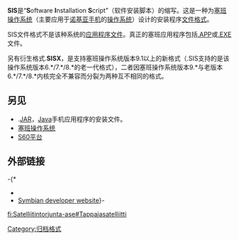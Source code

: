{{noteTA
|G1=IT
|1=zh-hans:塞班;zh-hant:Symbian;
}}
{{Infobox file format
| name = [[软件|软件]]安装脚本（SIS/SISX）
| icon = 
| logo = 
| caption = 
| extension = .sis, .sisx
| mime = application/vnd.symbian.install
| type code = 
| uniform type = 
| magic = 
| owner = [[塞班公司|塞班公司]]
| genre = 
| container for = [[塞班操作系统|塞班操作系统]]的[[应用软件|应用软件]]
| contained by = 
| extended from = 
| extended to = 
| standard = 
}}

'''SIS'''是“'''S'''oftware '''I'''nstallation '''S'''cript”（软件安装脚本）的缩写。这是一种为[[塞班操作系统|塞班操作系统]]（主要应用于[[诺基亚|诺基亚]][[手机|手机]]的[[操作系统|操作系统]]）设计的安装程序[[文件格式|文件格式]]。

SIS文件格式不是该种系统的[[应用程序|应用程序]][[文件|文件]]。真正的塞班应用程序包括[[APP_(文件格式)|.APP]]或[[EXE|.EXE]]文件。

另有衍生格式.'''SISX'''，是支持塞班操作系统版本9.1以上的新格式（.SIS支持的是该操作系统版本6.*/7.*/8.*的老一代格式），二者因塞班操作系统版本9.*与老版本6.*/7.*/8.*内核完全不兼容而分裂为两种互不相同的格式。

==另见==
* .[[JAR|JAR]]，[[Java|Java]]手机应用程序的安装文件。
* [[塞班操作系统|塞班操作系统]]
* [[S60|S60平台]]

==外部链接==
-{* {{cite web|last=Thoukydides|first=Alexander|title=SIS File Format specifications (for Symbian OS v8.0 and earlier)|date=February 3, 2007|url=http://homepage.ntlworld.com/thouky/software/psifs/sis.html|deadurl=yes|archiveurl=https://web.archive.org/web/20070321064642/http://homepage.ntlworld.com/thouky/software/psifs/sis.html|archivedate=2007年3月21日|accessdate=2010年6月30日}}
* {{cite web|title=Symbian OS v9.x SIS File Format specification|date=June 2006|url=http://developer.symbian.org/wiki/images/b/b7/SymbianOSv9.x_SIS_File_Format_Specification.pdf|accessdate=2010-06-30|archive-date=2010-10-11|archive-url=https://web.archive.org/web/20101011053920/http://developer.symbian.org/wiki/images/b/b7/SymbianOSv9.x_SIS_File_Format_Specification.pdf|dead-url=no}}
* [http://developer.symbian.org Symbian developer website]{{Wayback|url=http://developer.symbian.org/ |date=20100821002904 }}}-

[[Category:归档格式|Category:归档格式]]

[[fi:Satelliitintorjunta-ase#Tappajasatelliitti|fi:Satelliitintorjunta-ase#Tappajasatelliitti]]